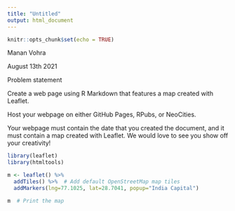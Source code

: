 ```yaml
---
title: "Untitled"
output: html_document
---
```


```r
knitr::opts_chunk$set(echo = TRUE)
```

Manan Vohra

August 13th 2021

Problem statement

Create a web page using R Markdown that features a map created with Leaflet. 

Host your webpage on either GitHub Pages, RPubs, or NeoCities.

Your webpage must contain the date that you created the document, and it must contain a map created with Leaflet. We would love to see you show off your creativity! 

```r
library(leaflet)
library(htmltools)
```

```r
m <- leaflet() %>%
  addTiles() %>%  # Add default OpenStreetMap map tiles
  addMarkers(lng=77.1025, lat=28.7041, popup="India Capital")

m  # Print the map
```

